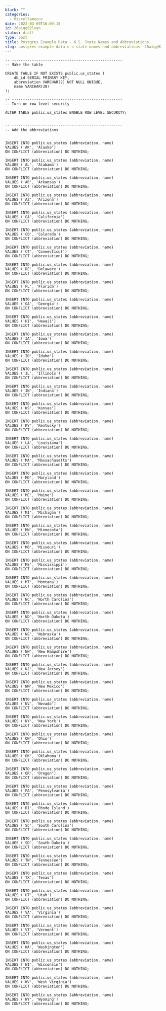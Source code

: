 ```yaml
---
blurb: ""
categories:
  - Miscellaneous
date: 2022-03-09T16:09:15
id: 26aiqg92lugn
status: draft
type: post
title: Postgres Example Data - U.S. State Names and Abbreviations
slug: postgres-example-data-u-s-state-names-and-abbreviations--26aiqg92lugn
---
```



```
-- --------------------------------------------------
-- Make the table

CREATE TABLE IF NOT EXISTS public.us_states (
    db_id SERIAL PRIMARY KEY,
    abbreviation VARCHAR(2) NOT NULL UNIQUE,
    name VARCHAR(30)
);

-- --------------------------------------------------
-- Turn on row level security

ALTER TABLE public.us_states ENABLE ROW LEVEL SECURITY;


-- --------------------------------------------------
-- Add the abbreviations


INSERT INTO public.us_states (abbreviation, name)
VALUES ('AK', 'Alaska')
ON CONFLICT (abbreviation) DO NOTHING;

INSERT INTO public.us_states (abbreviation, name)
VALUES ('AL', 'Alabama')
ON CONFLICT (abbreviation) DO NOTHING;

INSERT INTO public.us_states (abbreviation, name)
VALUES ('AR', 'Arkansas')
ON CONFLICT (abbreviation) DO NOTHING;

INSERT INTO public.us_states (abbreviation, name)
VALUES ('AZ', 'Arizona')
ON CONFLICT (abbreviation) DO NOTHING;

INSERT INTO public.us_states (abbreviation, name)
VALUES ('CA', 'California')
ON CONFLICT (abbreviation) DO NOTHING;

INSERT INTO public.us_states (abbreviation, name)
VALUES ('CO', 'Colorado')
ON CONFLICT (abbreviation) DO NOTHING;

INSERT INTO public.us_states (abbreviation, name)
VALUES ('CT', 'Connecticut')
ON CONFLICT (abbreviation) DO NOTHING;

INSERT INTO public.us_states (abbreviation, name)
VALUES ('DE', 'Delaware')
ON CONFLICT (abbreviation) DO NOTHING;

INSERT INTO public.us_states (abbreviation, name)
VALUES ('FL', 'Florida')
ON CONFLICT (abbreviation) DO NOTHING;

INSERT INTO public.us_states (abbreviation, name)
VALUES ('GA', 'Georgia')
ON CONFLICT (abbreviation) DO NOTHING;

INSERT INTO public.us_states (abbreviation, name)
VALUES ('HI', 'Hawaii')
ON CONFLICT (abbreviation) DO NOTHING;

INSERT INTO public.us_states (abbreviation, name)
VALUES ('IA', 'Iowa')
ON CONFLICT (abbreviation) DO NOTHING;

INSERT INTO public.us_states (abbreviation, name)
VALUES ('ID', 'Idaho')
ON CONFLICT (abbreviation) DO NOTHING;

INSERT INTO public.us_states (abbreviation, name)
VALUES ('IL', 'Illinois')
ON CONFLICT (abbreviation) DO NOTHING;

INSERT INTO public.us_states (abbreviation, name)
VALUES ('IN', 'Indiana')
ON CONFLICT (abbreviation) DO NOTHING;

INSERT INTO public.us_states (abbreviation, name)
VALUES ('KS', 'Kansas')
ON CONFLICT (abbreviation) DO NOTHING;

INSERT INTO public.us_states (abbreviation, name)
VALUES ('KY', 'Kentucky')
ON CONFLICT (abbreviation) DO NOTHING;

INSERT INTO public.us_states (abbreviation, name)
VALUES ('LA', 'Louisiana')
ON CONFLICT (abbreviation) DO NOTHING;

INSERT INTO public.us_states (abbreviation, name)
VALUES ('MA', 'Massachusetts')
ON CONFLICT (abbreviation) DO NOTHING;

INSERT INTO public.us_states (abbreviation, name)
VALUES ('MD', 'Maryland')
ON CONFLICT (abbreviation) DO NOTHING;

INSERT INTO public.us_states (abbreviation, name)
VALUES ('ME', 'Maine')
ON CONFLICT (abbreviation) DO NOTHING;

INSERT INTO public.us_states (abbreviation, name)
VALUES ('MI', 'Michigan')
ON CONFLICT (abbreviation) DO NOTHING;

INSERT INTO public.us_states (abbreviation, name)
VALUES ('MN', 'Minnesota')
ON CONFLICT (abbreviation) DO NOTHING;

INSERT INTO public.us_states (abbreviation, name)
VALUES ('MO', 'Missouri')
ON CONFLICT (abbreviation) DO NOTHING;

INSERT INTO public.us_states (abbreviation, name)
VALUES ('MS', 'Mississippi')
ON CONFLICT (abbreviation) DO NOTHING;

INSERT INTO public.us_states (abbreviation, name)
VALUES ('MT', 'Montana')
ON CONFLICT (abbreviation) DO NOTHING;

INSERT INTO public.us_states (abbreviation, name)
VALUES ('NC', 'North Carolina')
ON CONFLICT (abbreviation) DO NOTHING;

INSERT INTO public.us_states (abbreviation, name)
VALUES ('ND', 'North Dakota')
ON CONFLICT (abbreviation) DO NOTHING;

INSERT INTO public.us_states (abbreviation, name)
VALUES ('NE', 'Nebraska')
ON CONFLICT (abbreviation) DO NOTHING;

INSERT INTO public.us_states (abbreviation, name)
VALUES ('NH', 'New Hampshire')
ON CONFLICT (abbreviation) DO NOTHING;

INSERT INTO public.us_states (abbreviation, name)
VALUES ('NJ', 'New Jersey')
ON CONFLICT (abbreviation) DO NOTHING;

INSERT INTO public.us_states (abbreviation, name)
VALUES ('NM', 'New Mexico')
ON CONFLICT (abbreviation) DO NOTHING;

INSERT INTO public.us_states (abbreviation, name)
VALUES ('NV', 'Nevada')
ON CONFLICT (abbreviation) DO NOTHING;

INSERT INTO public.us_states (abbreviation, name)
VALUES ('NY', 'New York')
ON CONFLICT (abbreviation) DO NOTHING;

INSERT INTO public.us_states (abbreviation, name)
VALUES ('OH', 'Ohio')
ON CONFLICT (abbreviation) DO NOTHING;

INSERT INTO public.us_states (abbreviation, name)
VALUES ('OK', 'Oklahoma')
ON CONFLICT (abbreviation) DO NOTHING;

INSERT INTO public.us_states (abbreviation, name)
VALUES ('OR', 'Oregon')
ON CONFLICT (abbreviation) DO NOTHING;

INSERT INTO public.us_states (abbreviation, name)
VALUES ('PA', 'Pennsylvania')
ON CONFLICT (abbreviation) DO NOTHING;

INSERT INTO public.us_states (abbreviation, name)
VALUES ('RI', 'Rhode Island')
ON CONFLICT (abbreviation) DO NOTHING;

INSERT INTO public.us_states (abbreviation, name)
VALUES ('SC', 'South Carolina')
ON CONFLICT (abbreviation) DO NOTHING;

INSERT INTO public.us_states (abbreviation, name)
VALUES ('SD', 'South Dakota')
ON CONFLICT (abbreviation) DO NOTHING;

INSERT INTO public.us_states (abbreviation, name)
VALUES ('TN', 'Tennessee')
ON CONFLICT (abbreviation) DO NOTHING;

INSERT INTO public.us_states (abbreviation, name)
VALUES ('TX', 'Texas')
ON CONFLICT (abbreviation) DO NOTHING;

INSERT INTO public.us_states (abbreviation, name)
VALUES ('UT', 'Utah')
ON CONFLICT (abbreviation) DO NOTHING;

INSERT INTO public.us_states (abbreviation, name)
VALUES ('VA', 'Virginia')
ON CONFLICT (abbreviation) DO NOTHING;

INSERT INTO public.us_states (abbreviation, name)
VALUES ('VT', 'Vermont')
ON CONFLICT (abbreviation) DO NOTHING;

INSERT INTO public.us_states (abbreviation, name)
VALUES ('WA', 'Washington')
ON CONFLICT (abbreviation) DO NOTHING;

INSERT INTO public.us_states (abbreviation, name)
VALUES ('WI', 'Wisconsin')
ON CONFLICT (abbreviation) DO NOTHING;

INSERT INTO public.us_states (abbreviation, name)
VALUES ('WV', 'West Virginia')
ON CONFLICT (abbreviation) DO NOTHING;

INSERT INTO public.us_states (abbreviation, name)
VALUES ('WY', 'Wyoming')
ON CONFLICT (abbreviation) DO NOTHING;
```